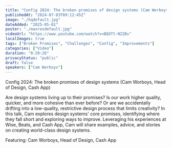 ```yaml
---
title: "Config 2024: The broken promises of design systems (Cam Worboys, Head of Design, OS at Cash App)"
publishedAt: "2024-07-03T09:12:45Z"
image: "./hqdefault.jpg"
dateAdded: "2025-05-01"
poster: "./maxresdefault.jpg"
videoUrl: "https://www.youtube.com/watch?v=BQXTt-NZ2Bs"
localImages: true
tags: ["Broken Promises", "Challenges", "Config", "Improvements"]
categories: ["Video"]
duration: "0:20:26"
privacyStatus: "public"
draft: false
speakers: ["Cam Worboys"]
---
```

Config 2024: The broken promises of design systems (Cam Worboys, Head of Design, Cash App)

Are design systems living up to their promises? Is our work higher quality, quicker, and more cohesive than ever before? Or are we accidentally drifting into a low-quality, restrictive design process that limits creativity?
In this talk, Cam explores design systems' core promises, identifying where they fall short and exploring ways to improve. Leveraging his experiences at Wise, Beats, and Cash App, Cam will share examples, advice, and stories on creating world-class design systems.

Featuring: Cam Worboys, Head of Design, Cash App

